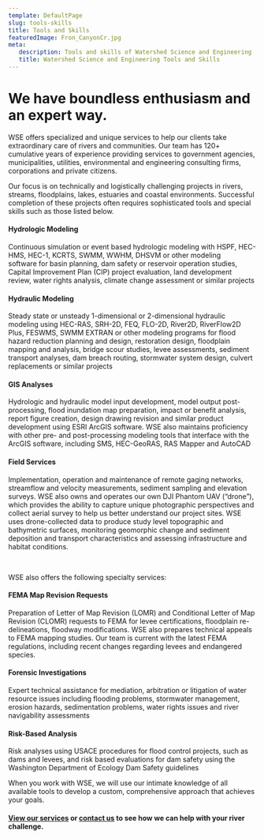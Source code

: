 ```yaml
---
template: DefaultPage
slug: tools-skills
title: Tools and Skills
featuredImage: Fron_CanyonCr.jpg
meta:
   description: Tools and skills of Watershed Science and Engineering
   title: Watershed Science and Engineering Tools and Skills
---
```



# We have boundless enthusiasm and an expert way.

WSE offers specialized and unique services to help our clients take extraordinary care of rivers and communities. Our team has 120+ cumulative years of experience providing services to government agencies, municipalities, utilities, environmental and engineering consulting firms, corporations and private citizens.

Our focus is on technically and logistically challenging projects in rivers, streams, floodplains, lakes, estuaries and coastal environments. Successful completion of these projects often requires sophisticated tools and special skills such as those listed below.

<div className="Image-inline Image-inline-left">
	<StaticImage src="modeling.png" alt="Modeling" />
</div>

#### Hydrologic Modeling

Continuous simulation or event based hydrologic modeling with HSPF, HEC-HMS, HEC-1, KCRTS, SWMM, WWHM, DHSVM or other modeling software for basin planning, dam safety or reservoir operation studies, Capital Improvement Plan (CIP) project evaluation, land development review, water rights analysis, climate change assessment or similar projects

#### Hydraulic Modeling

Steady state or unsteady 1-dimensional or 2-dimensional hydraulic modeling using HEC-RAS, SRH-2D, FEQ, FLO-2D, River2D, RiverFlow2D Plus, FESWMS, SWMM EXTRAN or other modeling programs for flood hazard reduction planning and design, restoration design, floodplain mapping and analysis, bridge scour studies, levee assessments, sediment transport analyses, dam breach routing, stormwater system design, culvert replacements or similar projects

<div className="Image-inline Image-inline-left">
	<StaticImage src="careers_colin.jpg" alt="Colin in the field" />
</div>

#### GIS Analyses

Hydrologic and hydraulic model input development, model output post-processing, flood inundation map preparation, impact or benefit analysis, report figure creation, design drawing revision and similar product development using ESRI ArcGIS software. WSE also maintains proficiency with other pre- and post-processing modeling tools that interface with the ArcGIS software, including SMS, HEC-GeoRAS, RAS Mapper and AutoCAD

#### Field Services

Implementation, operation and maintenance of remote gaging networks, streamflow and velocity measurements, sediment sampling and elevation surveys. WSE also owns and operates our own DJI Phantom UAV (“drone”), which provides the ability to capture unique photographic perspectives and collect aerial survey to help us better understand our project sites. WSE uses drone-collected data to produce study level topographic and bathymetric surfaces, monitoring geomorphic change and sediment deposition and transport characteristics and assessing infrastructure and habitat conditions.

<div>
	<br />
</div>

WSE also offers the following specialty services:

#### FEMA Map Revision Requests

Preparation of Letter of Map Revision (LOMR) and Conditional Letter of Map Revision (CLOMR) requests to FEMA for levee certifications, floodplain re-delineations, floodway modifications. WSE also prepares technical appeals to FEMA mapping studies. Our team is current with the latest FEMA regulations, including recent changes regarding levees and endangered species.

#### Forensic Investigations

Expert technical assistance for mediation, arbitration or litigation of water resource issues including flooding problems, stormwater management, erosion hazards, sedimentation problems, water rights issues and river navigability assessments

#### Risk-Based Analysis

Risk analyses using USACE procedures for flood control projects, such as dams and levees, and risk based evaluations for dam safety using the Washington Department of Ecology Dam Safety guidelines

When you work with WSE, we will use our intimate knowledge of all available tools to develop a custom, comprehensive approach that achieves your goals.

#### [View our services](/services/) or [contact us](/contact/) to see how we can help with your river challenge.
